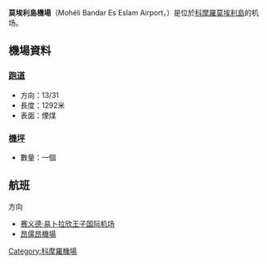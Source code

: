 {{Unreferenced|time=2020-09-24T08:37:13+00:00}}
{{Infobox airport
| name = Mohéli Bandar Es Salam Airport
| nativename =
| image =
| IATA = NWA
| ICAO = FMCI
| type = 公用
| owner =
| operator =
| city-served =
| location = [[科摩羅|科摩羅]][[莫埃利島|莫埃利島]]
| elevation-f = 46
| coordinates = {{coord|12|17|53|S|043|45|59|E|region:KM|display=inline,title}}
| pushpin_map = Comoros
| pushpin_label = NWA
| pushpin_map_caption = Location in the Comoros
| website =
| metric-rwy = y
| r1-number = 13/31
| r1-length-m = 1300
| r1-surface = 沥青
}}
'''莫埃利島機場'''（Mohéli Bandar Es Eslam Airport，{{airport codes|NWA|FMCI}}）是位於[[科摩羅|科摩羅]][[莫埃利島|莫埃利島]]的机场。

==機場資料==
===[[跑道|跑道]]===
*方向：13/31
*長度：1292米
*表面：煙煤
===[[機坪|機坪]]===
*數量：一個

==航班==
方向
*[[赛义德·易卜拉欣王子国际机场|赛义德·易卜拉欣王子国际机场]]
*[[昂儒昂機場|昂儒昂機場]]

{{科摩羅機場}}
[[Category:科摩羅機場|Category:科摩羅機場]]
{{airport-stub}}